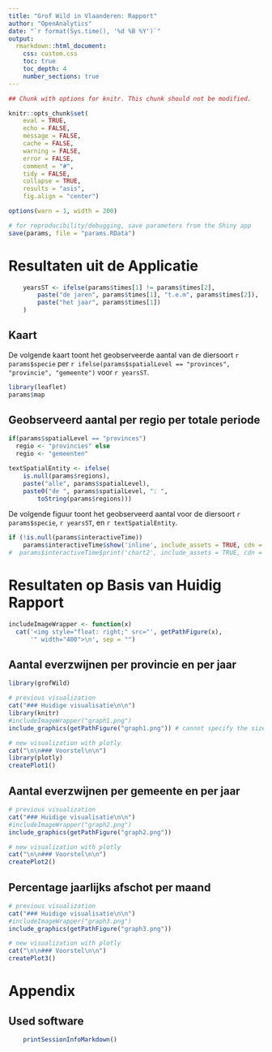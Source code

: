 ---
title: "Grof Wild in Vlaanderen: Rapport"
author: "OpenAnalytics"
date: "`r format(Sys.time(), '%d %B %Y')`"
output: 
  rmarkdown::html_document:
    css: custom.css
    toc: true
    toc_depth: 4
    number_sections: true
---

<!-- Note: clash between inclusion of rCharts plot and floating table of contents -->
<!-- so removed it -->
<!--     toc_float: -->
<!--       collapsed: false -->
<!--       smooth_scroll: false -->


```{r optionsChunks, echo = FALSE, message = FALSE, warning=FALSE}

## Chunk with options for knitr. This chunk should not be modified.

knitr::opts_chunk$set(
    eval = TRUE,
    echo = FALSE, 
    message = FALSE,
    cache = FALSE,
    warning = FALSE,
    error = FALSE,
    comment = "#",
    tidy = FALSE,
    collapse = TRUE,
    results = "asis",
    fig.align = "center")

options(warn = 1, width = 200)

```

```{r saveInputParameters}

# for reproducibility/debugging, save parameters from the Shiny app
save(params, file = "params.RData")

```

# Resultaten uit de Applicatie

```{r paramsYearReformat}

	yearsST <- ifelse(params$times[1] != params$times[2],
		paste("de jaren", params$times[1], "t.e.m", params$times[2]),
		paste("het jaar", params$times[1])
	)

```

## Kaart

De volgende kaart toont het geobserveerde aantal van de diersoort
`r params$specie` per 
`r ifelse(params$spatialLevel == "provinces", "provincie", "gemeente")` voor
`r yearsST`.

```{r map}

library(leaflet)
params$map

```	

## Geobserveerd aantal per regio per totale periode

```{r textSpatialEntity}

if(params$spatialLevel == "provinces")
  regio <- "provincies" else
  regio <- "gemeenten"

textSpatialEntity <- ifelse(
    is.null(params$regions), 
    paste("alle", params$spatialLevel), 
    paste0("de ", params$spatialLevel, ": ", 
		toString(params$regions)))

```

De volgende figuur toont het geobserveerd aantal voor de diersoort
`r params$specie`, `r yearsST`,  en `r textSpatialEntity`.

```{r profile,results = 'asis', comment = NA}

if (!is.null(params$interactiveTime))
	params$interactiveTime$show('inline', include_assets = TRUE, cdn = TRUE)
#  params$interactiveTime$print('chart2', include_assets = TRUE, cdn = TRUE)

```

# Resultaten op Basis van Huidig Rapport

```{r includeImageWrapper}

includeImageWrapper <- function(x)
  cat('<img style="float: right;" src="', getPathFigure(x), 
      '" width="400">\n', sep = "")

```

## Aantal everzwijnen per provincie en per jaar

```{r comparePreviousNewVisualization-graph1, out.width = '90%'}

library(grofWild)

# previous visualization
cat("### Huidige visualisatie\n\n")
library(knitr)
#includeImageWrapper("graph1.png")
include_graphics(getPathFigure("graph1.png")) # cannot specify the size

# new visualization with plotly
cat("\n\n### Voorstel\n\n")
library(plotly)
createPlot1()

```

## Aantal everzwijnen per gemeente en per jaar

```{r comparePreviousNewVisualization-graph2, out.width = '90%'}

# previous visualization
cat("### Huidige visualisatie\n\n")
#includeImageWrapper("graph2.png")
include_graphics(getPathFigure("graph2.png"))

# new visualization with plotly
cat("\n\n### Voorstel\n\n")
createPlot2()

```

## Percentage jaarlijks afschot per maand

<!-- , out.width = '50%', out.height = '10%' -->

```{r comparePreviousNewVisualization-graph3, out.width = '90%'}

# previous visualization
cat("### Huidige visualisatie\n\n")
#includeImageWrapper("graph3.png")
include_graphics(getPathFigure("graph3.png"))

# new visualization with plotly
cat("\n\n### Voorstel\n\n")
createPlot3()

```


# Appendix

## Used software

```{r usedSoftware}

	printSessionInfoMarkdown()

```